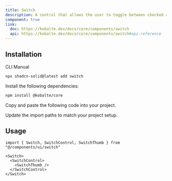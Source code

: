 ```yaml
---
title: Switch
description: A control that allows the user to toggle between checked and not checked.
component: true
link:
  doc: https://kobalte.dev/docs/core/components/switch
  api: https://kobalte.dev/docs/core/components/switch#api-reference
---
```


<ComponentPreview name="switch-demo" />

## Installation

<Tabs defaultValue="cli">

<TabsList>
  <TabsTrigger value="cli">CLI</TabsTrigger>
  <TabsTrigger value="manual">Manual</TabsTrigger>
  <TabsIndicator class="bg-primary" />
</TabsList>

<TabsContent value="cli">

```bash
npx shadcn-solid@latest add switch
```

</TabsContent>

<TabsContent value="manual">

<Steps>

<Step>Install the following dependencies:</Step>

```bash
npm install @kobalte/core
```

<Step>Copy and paste the following code into your project.</Step>

<ComponentSource name="switch" />

<Step>Update the import paths to match your project setup.</Step>

</Steps>

</TabsContent>

</Tabs>

## Usage

```tsx
import { Switch, SwitchControl, SwitchThumb } from "@/components/ui/switch"
```

```tsx
<Switch>
  <SwitchControl>
    <SwitchThumb />
  </SwitchControl>
</Switch>
```
